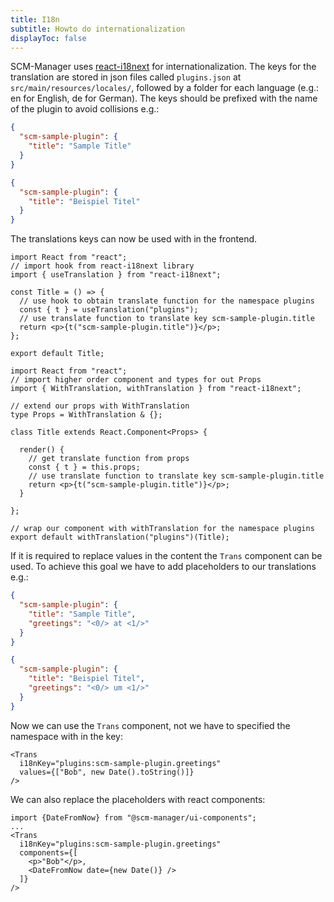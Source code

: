 ```yaml
---
title: I18n
subtitle: Howto do internationalization
displayToc: false
---
```


SCM-Manager uses [react-i18next](https://react.i18next.com) for internationalization.
The keys for the translation are stored in json files called `plugins.json` at `src/main/resources/locales/`, 
followed by a folder for each language (e.g.: en for English, de for German).
The keys should be prefixed with the name of the plugin to avoid collisions e.g.:

<Tabs>
  <Tab title=".../locales/en/plugins.json">

```json
{
  "scm-sample-plugin": {
    "title": "Sample Title"
  }
}
```

  </Tab>
  <Tab title=".../locales/de/plugins.json">

```json
{
  "scm-sample-plugin": {
    "title": "Beispiel Titel"
  }
}
```

  </Tab>
</Tabs>

The translations keys can now be used with in the frontend.

<Tabs>
  <Tab title="Function Component">

```tsx
import React from "react";
// import hook from react-i18next library
import { useTranslation } from "react-i18next";

const Title = () => {
  // use hook to obtain translate function for the namespace plugins
  const { t } = useTranslation("plugins");
  // use translate function to translate key scm-sample-plugin.title
  return <p>{t("scm-sample-plugin.title")}</p>;
};

export default Title;
```

  </Tab>
  <Tab title="Class Component">

```tsx
import React from "react";
// import higher order component and types for out Props
import { WithTranslation, withTranslation } from "react-i18next";

// extend our props with WithTranslation
type Props = WithTranslation & {};

class Title extends React.Component<Props> {

  render() {
    // get translate function from props
    const { t } = this.props;
    // use translate function to translate key scm-sample-plugin.title
    return <p>{t("scm-sample-plugin.title")}</p>;
  }

};

// wrap our component with withTranslation for the namespace plugins
export default withTranslation("plugins")(Title);
```

  </Tab>
</Tabs>

If it is required to replace values in the content the `Trans` component can be used.
To achieve this goal we have to add placeholders to our translations e.g.:

<Tabs>
  <Tab title=".../locales/en/plugins.json">

```json
{
  "scm-sample-plugin": {
    "title": "Sample Title",
    "greetings": "<0/> at <1/>"
  }
}
```

  </Tab>
  <Tab title=".../locales/de/plugins.json">

```json
{
  "scm-sample-plugin": {
    "title": "Beispiel Titel",
    "greetings": "<0/> um <1/>"
  }
}
```

  </Tab>
</Tabs>


Now we can use the `Trans` component, not we have to specified the namespace with in the key:

```tsx
<Trans 
  i18nKey="plugins:scm-sample-plugin.greetings" 
  values={["Bob", new Date().toString()]} 
/>
```

We can also replace the placeholders with react components:

```tsx
import {DateFromNow} from "@scm-manager/ui-components";
...
<Trans 
  i18nKey="plugins:scm-sample-plugin.greetings" 
  components={[
    <p>"Bob"</p>, 
    <DateFromNow date={new Date()} />
  ]} 
/>
```
